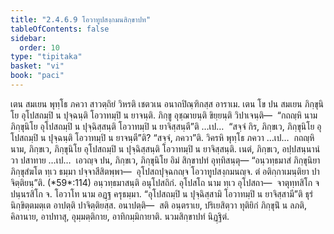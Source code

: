 ```yaml
---
title: "2.4.6.9 โอวาทูปสงฺกมนสิกฺขาปท"
tableOfContents: false
sidebar:
  order: 10
type: "tipitaka"
basket: "vi"
book: "paci"
---
```



<DynamicBreadcrumb />

<Division number="1058" book="paci">

<Paragraph number="3167" book="paci">
เตน สมเยน พุทฺโธ ภควา สาวตฺถิยํ วิหรติ เชตวเน อนาถปิณฺฑิกสฺส อาราเม. เตน โข ปน สมเยน ภิกฺขุนิโย อุโปสถมฺปิ น ปุจฺฉนฺติ โอวาทมฺปิ น ยาจนฺติ. ภิกฺขู อุชฺฌายนฺติ ขิยฺยนฺติ วิปาเจนฺติ—  “กถญฺหิ นาม ภิกฺขุนิโย อุโปสถมฺปิ น ปุจฺฉิสฺสนฺติ โอวาทมฺปิ น ยาจิสฺสนฺตี”ติ …เป…  “สจฺจํ กิร, ภิกฺขเว, ภิกฺขุนิโย อุโปสถมฺปิ น ปุจฺฉนฺติ โอวาทมฺปิ น ยาจนฺตี”ติ? “สจฺจํ, ภควา”ติ. วิครหิ พุทฺโธ ภควา …เป…  กถญฺหิ นาม, ภิกฺขเว, ภิกฺขุนิโย อุโปสถมฺปิ น ปุจฺฉิสฺสนฺติ โอวาทมฺปิ น ยาจิสฺสนฺติ. เนตํ, ภิกฺขเว, อปฺปสนฺนานํ วา ปสาทาย …เป…  เอวญฺจ ปน, ภิกฺขเว, ภิกฺขุนิโย อิมํ สิกฺขาปทํ อุทฺทิสนฺตุ—
</Paragraph>

</Division>
<Division number="1059" book="paci">

<Paragraph number="3168" book="paci">
<Emphasis>“อนฺวทฺธมาสํ ภิกฺขุนิยา ภิกฺขุสํฆโต ทฺเว ธมฺมา ปจฺจาสีสิตพฺพา—  อุโปสถปุจฺฉกญฺจ โอวาทูปสงฺกมนญฺจ. ตํ อติกฺกาเมนฺติยา ปาจิตฺติยนฺ”</Emphasis>ติ. (*59*:<Emphasis>114</Emphasis>)
</Paragraph>

</Division>
<Division number="1060" book="paci">

<Paragraph number="3169" book="paci">
<Emphasis>อนฺวทฺธมาสนฺ</Emphasis>ติ อนุโปสถิกํ. <Emphasis>อุโปสโถ</Emphasis> นาม ทฺเว อุโปสถา—  จาตุทฺทสิโก จ ปนฺนรสิโก จ.
</Paragraph>

<Paragraph number="3170" book="paci">
<Emphasis>โอวาโท</Emphasis> นาม อฏฺฐ ครุธมฺมา. “อุโปสถมฺปิ น ปุจฺฉิสฺสามิ โอวาทมฺปิ น ยาจิสฺสามี”ติ ธุรํ นิกฺขิตฺตมตฺเต อาปตฺติ ปาจิตฺติยสฺส.
</Paragraph>

</Division>
<Division number="1061" book="paci">

<Paragraph number="3171" book="paci">
อนาปตฺติ—  สติ อนฺตราเย, ปริเยสิตฺวา ทุติยิกํ ภิกฺขุนิํ น ลภติ, คิลานาย, อาปทาสุ, อุมฺมตฺติกาย, อาทิกมฺมิกายาติ.

</Paragraph>
</Division>

<Paragraph number="3172" type="center" book="paci">
นวมสิกฺขาปทํ นิฏฺฐิตํ.
</Paragraph>